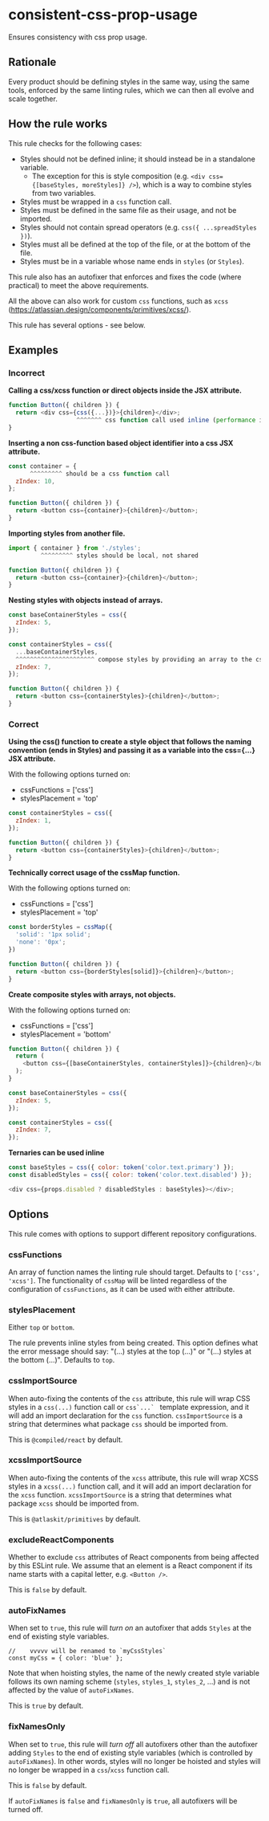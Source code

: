 # consistent-css-prop-usage

Ensures consistency with css prop usage.

## Rationale

Every product should be defining styles in the same way, using the same tools, enforced by the same linting rules, which we can then all evolve and scale together.

## How the rule works

This rule checks for the following cases:

- Styles should not be defined inline; it should instead be in a standalone variable.
  - The exception for this is style composition (e.g. `<div css={[baseStyles, moreStyles]} />`), which is a way to combine styles from two variables.
- Styles must be wrapped in a `css` function call.
- Styles must be defined in the same file as their usage, and not be imported.
- Styles should not contain spread operators (e.g. `css({ ...spreadStyles })`).
- Styles must all be defined at the top of the file, or at the bottom of the file.
- Styles must be in a variable whose name ends in `styles` (or `Styles`).

This rule also has an autofixer that enforces and fixes the code (where practical) to meet the above requirements.

All the above can also work for custom `css` functions, such as `xcss` (https://atlassian.design/components/primitives/xcss/).

This rule has several options - see below.

## Examples

### Incorrect

**Calling a css/xcss function or direct objects inside the JSX attribute.**

```js
function Button({ children }) {
  return <div css={css({...})}>{children}</div>;
                   ^^^^^^^ css function call used inline (performance issue)
}
```

**Inserting a non css-function based object identifier into a css JSX attribute.**

```js
const container = {
      ^^^^^^^^^ should be a css function call
  zIndex: 10,
};

function Button({ children }) {
  return <button css={container}>{children}</button>;
}
```

**Importing styles from another file.**

```js
import { container } from './styles';
         ^^^^^^^^^ styles should be local, not shared

function Button({ children }) {
  return <button css={container}>{children}</button>;
}
```

**Nesting styles with objects instead of arrays.**

```js
const baseContainerStyles = css({
  zIndex: 5,
});

const containerStyles = css({
  ...baseContainerStyles,
  ^^^^^^^^^^^^^^^^^^^^^^ compose styles by providing an array to the css call instead (see example below)
  zIndex: 7,
});

function Button({ children }) {
  return <button css={containerStyles}>{children}</button>;
}
```

### Correct

**Using the css() function to create a style object that follows the naming convention (ends in Styles) and passing it as a variable into the css={...} JSX attribute.**

With the following options turned on:

- cssFunctions = ['css']
- stylesPlacement = 'top'

```js
const containerStyles = css({
  zIndex: 1,
});

function Button({ children }) {
  return <button css={containerStyles}>{children}</button>;
}
```

**Technically correct usage of the cssMap function.**

With the following options turned on:

- cssFunctions = ['css']
- stylesPlacement = 'top'

```js
const borderStyles = cssMap({
  'solid': '1px solid';
  'none': '0px';
})

function Button({ children }) {
  return <button css={borderStyles[solid]}>{children}</button>;
}
```

**Create composite styles with arrays, not objects.**

With the following options turned on:

- cssFunctions = ['css']
- stylesPlacement = 'bottom'

```js
function Button({ children }) {
  return (
    <button css={[baseContainerStyles, containerStyles]}>{children}</button>
  );
}

const baseContainerStyles = css({
  zIndex: 5,
});

const containerStyles = css({
  zIndex: 7,
});
```

**Ternaries can be used inline**

```js
const baseStyles = css({ color: token('color.text.primary') });
const disabledStyles = css({ color: token('color.text.disabled') });

<div css={props.disabled ? disabledStyles : baseStyles}></div>;
```

## Options

This rule comes with options to support different repository configurations.

### cssFunctions

An array of function names the linting rule should target. Defaults to `['css', 'xcss']`. The functionality of `cssMap` will be linted regardless of the configuration of `cssFunctions`, as it can be used with either attribute.

### stylesPlacement

Either `top` or `bottom`.

The rule prevents inline styles from being created. This option defines what the error message should say: "(...) styles at the top (...)" or "(...) styles at the bottom (...)".
Defaults to `top`.

### cssImportSource

When auto-fixing the contents of the `css` attribute, this rule will wrap CSS styles in a `css(...)` function call or `` css`...`  `` template expression, and it will add an import declaration for the `css` function. `cssImportSource` is a string that determines what package `css` should be imported from.

This is `@compiled/react` by default.

### xcssImportSource

When auto-fixing the contents of the `xcss` attribute, this rule will wrap XCSS styles in a `xcss(...)` function call, and it will add an import declaration for the `xcss` function. `xcssImportSource` is a string that determines what package `xcss` should be imported from.

This is `@atlaskit/primitives` by default.

### excludeReactComponents

Whether to exclude `css` attributes of React components from being affected by this ESLint rule. We assume that an element is a React component if its name starts with a capital letter, e.g. `<Button />`.

This is `false` by default.

### autoFixNames

When set to `true`, this rule will _turn on_ an autofixer that adds `Styles` at the end of existing style variables.

```tsx
//    vvvvv will be renamed to `myCssStyles`
const myCss = { color: 'blue' };
```

Note that when hoisting styles, the name of the newly created style variable follows its own naming scheme (`styles`, `styles_1`, `styles_2`, ...) and is not affected by the value of `autoFixNames`.

This is `true` by default.

### fixNamesOnly

When set to `true`, this rule will _turn off_ all autofixers other than the autofixer adding `Styles` to the end of existing style variables (which is controlled by `autoFixNames`). In other words, styles will no longer be hoisted and styles will no longer be wrapped in a `css`/`xcss` function call.

This is `false` by default.

If `autoFixNames` is `false` and `fixNamesOnly` is `true`, all autofixers will be turned off.
